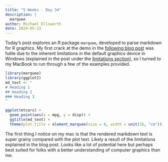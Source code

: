 ```yaml
---
title: "5 Weeks - Day 34"
description: |
  marquee
author: Michael Ellsworth
date: 2024-05-23
---
```


Today's post explores an R package `marquee`, developed to parse markdown for R graphics. My first crack at the demo in the [following blog post](https://www.tidyverse.org/blog/2024/05/marquee-0-1-0/) was futile due to the inherent limitations in the default graphics device in Windows (explained in the post under the [limitations section](https://www.tidyverse.org/blog/2024/05/marquee-0-1-0/#limitations)), so I turned to my MacBook to run through a few of the examples provided.

```r
library(marquee)
library(ggplot2)
md_text <- "
# Heading 1
## Heading 2
### Heading 3
"

ggplot(mtcars) + 
  geom_point(aes(x = mpg, y = disp)) + 
  ggtitle(md_text) + 
  theme(plot.title = element_marquee(size = 8, width = unit(16, "cm")))
```

The first thing I notice on my mac is that the rendered markdown text is super grainy compared with the plot text. Likely a result of the limitations explained in the blog post. Looks like a lot of potential here but perhaps best suited for folks with a better understanding of computer graphics than me.
